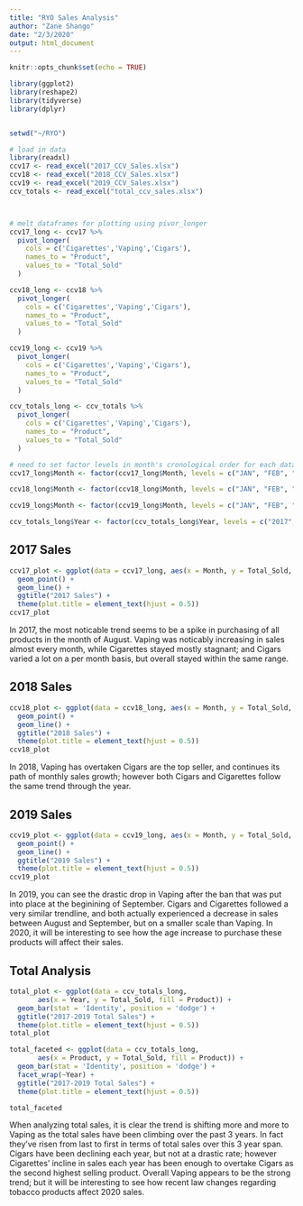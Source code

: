 ```yaml
---
title: "RYO Sales Analysis"
author: "Zane Shango"
date: "2/3/2020"
output: html_document
---
```


```r
knitr::opts_chunk$set(echo = TRUE)
```

```r
library(ggplot2)
library(reshape2)
library(tidyverse)
library(dplyr)


setwd("~/RYO")

# load in data
library(readxl)
ccv17 <- read_excel("2017_CCV_Sales.xlsx")
ccv18 <- read_excel("2018_CCV_Sales.xlsx")
ccv19 <- read_excel("2019_CCV_Sales.xlsx")
ccv_totals <- read_excel("total_ccv_sales.xlsx")



# melt dataframes for plotting using pivor_longer
ccv17_long <- ccv17 %>%
  pivot_longer(
    cols = c('Cigarettes','Vaping','Cigars'), 
    names_to = "Product",
    values_to = "Total_Sold"
  )

ccv18_long <- ccv18 %>%
  pivot_longer(
    cols = c('Cigarettes','Vaping','Cigars'),
    names_to = "Product",
    values_to = "Total_Sold"
  )

ccv19_long <- ccv19 %>%
  pivot_longer(
    cols = c('Cigarettes','Vaping','Cigars'),
    names_to = "Product",
    values_to = "Total_Sold"
  )

ccv_totals_long <- ccv_totals %>%
  pivot_longer(
    cols = c('Cigarettes','Vaping','Cigars'),
    names_to = "Product",
    values_to = "Total_Sold"
  )

# need to set factor levels in month's cronological order for each dataframe
ccv17_long$Month <- factor(ccv17_long$Month, levels = c("JAN", "FEB", "MAR", "APR", "MAY", "JUN", "JUL", "AUG", "SEP", "OCT", "NOV", "DEC"))

ccv18_long$Month <- factor(ccv18_long$Month, levels = c("JAN", "FEB", "MAR", "APR", "MAY", "JUN", "JUL", "AUG", "SEP", "OCT", "NOV", "DEC"))

ccv19_long$Month <- factor(ccv19_long$Month, levels = c("JAN", "FEB", "MAR", "APR", "MAY", "JUN", "JUL", "AUG", "SEP", "OCT", "NOV", "DEC"))

ccv_totals_long$Year <- factor(ccv_totals_long$Year, levels = c("2017","2018","2019"))
```

## 2017 Sales
```r
ccv17_plot <- ggplot(data = ccv17_long, aes(x = Month, y = Total_Sold, color = Product, group = Product)) +
  geom_point() + 
  geom_line() + 
  ggtitle("2017 Sales") + 
  theme(plot.title = element_text(hjust = 0.5))
ccv17_plot

```

In 2017, the most noticable trend seems to be a spike in purchasing of all products in the month of August. Vaping was noticably increasing in sales almost every month, while Cigarettes stayed mostly stagnant; and Cigars varied a lot on a per month basis, but overall stayed within the same range.

## 2018 Sales
```r
ccv18_plot <- ggplot(data = ccv18_long, aes(x = Month, y = Total_Sold, color = Product, group = Product)) +
  geom_point() +
  geom_line() + 
  ggtitle("2018 Sales") +
  theme(plot.title = element_text(hjust = 0.5))
ccv18_plot
```

In 2018, Vaping has overtaken Cigars are the top seller, and continues its path of monthly sales growth; however both Cigars and Cigarettes follow the same trend through the year.


## 2019 Sales
```r
ccv19_plot <- ggplot(data = ccv19_long, aes(x = Month, y = Total_Sold, color = Product, group = Product)) +
  geom_point() + 
  geom_line() + 
  ggtitle("2019 Sales") + 
  theme(plot.title = element_text(hjust = 0.5))
ccv19_plot
```

In 2019, you can see the drastic drop in Vaping after the ban that was put into place at the beginining of September. Cigars and Cigarettes followed a very similar trendline, and both actually experienced a decrease in sales between August and September, but on a smaller scale than Vaping. In 2020, it will be interesting to see how the age increase to purchase these products will affect their sales. 


## Total Analysis
```r
total_plot <- ggplot(data = ccv_totals_long, 
       aes(x = Year, y = Total_Sold, fill = Product)) +
  geom_bar(stat = 'Identity', position = 'dodge') + 
  ggtitle("2017-2019 Total Sales") + 
  theme(plot.title = element_text(hjust = 0.5))
total_plot
```
```r
total_faceted <- ggplot(data = ccv_totals_long, 
       aes(x = Product, y = Total_Sold, fill = Product)) +
  geom_bar(stat = 'Identity', position = 'dodge') + 
  facet_wrap(~Year) + 
  ggtitle("2017-2019 Total Sales") + 
  theme(plot.title = element_text(hjust = 0.5))

total_faceted
```

When analyzing total sales, it is clear the trend is shifting more and more to Vaping as the total sales have been climbing over the past 3 years. In fact they've risen from last to first in terms of total sales over this 3 year span. Cigars have been declining each year, but not at a drastic rate; however Cigarettes' incline in sales each year has been enough to overtake Cigars as the second highest selling product. Overall Vaping appears to be the strong trend; but it will be interesting to see how recent law changes regarding tobacco products affect 2020 sales.






